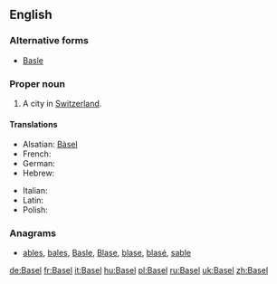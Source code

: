 ==English==

===Alternative forms===
* [[Basle]]

===Proper noun===
{{en-proper noun}}

# A city in [[Switzerland]].

====Translations====
{{trans-top|city in Switzerland}}
* Alsatian: [[Bàsel]]
* French: {{t+|fr|Bâle}}
* German: {{t+|de|Basel}}
* Hebrew: {{t|he|באזל|tr=bazel}}
{{trans-mid}}
* Italian: {{t+|it|Basilea|f}}
* Latin: {{t-|la|Basilea|f}}
* Polish: {{t+|pl|Bazylea|f}}
{{trans-bottom}}

===Anagrams===
* [[ables#English|ables]], [[bales#English|bales]], [[Basle#English|Basle]], [[Blase#English|Blase]], [[blase#English|blase]], [[blasé#English|blasé]], [[sable#English|sable]]

[[de:Basel]]
[[fr:Basel]]
[[it:Basel]]
[[hu:Basel]]
[[pl:Basel]]
[[ru:Basel]]
[[uk:Basel]]
[[zh:Basel]]